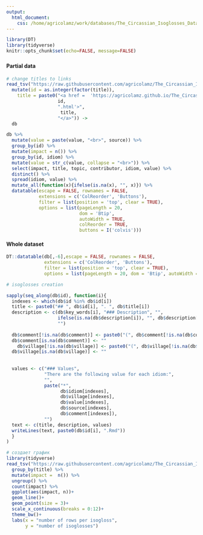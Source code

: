 ```yaml
---
output: 
  html_document:
    css: /home/agricolamz/work/databases/The_Circassian_Isoglosses_Database/my.css
---
```


```r
library(DT)
library(tidyverse)
knitr::opts_chunk$set(echo=FALSE, message=FALSE)
```


### {.tabset .tabset-fade .tabset-pills}
#### Partial data
```r
# change titles to links
read_tsv("https://raw.githubusercontent.com/agricolamz/The_Circassian_Isoglosses_Database/master/database.csv") %>% 
  mutate(id = as.integer(factor(title)),
    title = paste0("<a href =  'https://agricolamz.github.io/The_Circassian_Isoglosses_Database/",
                   id,
                   ".html'>",
                    title,
                   "</a>")) ->
  db

db %>% 
  mutate(value = paste(value, "<br>", source)) %>%
  group_by(id) %>% 
  mutate(impact = n()) %>%
  group_by(id, idiom) %>% 
  mutate(value = str_c(value, collapse = "<br>")) %>% 
  select(impact, title, topic, contributor, idiom, value) %>% 
  distinct() %>% 
  spread(idiom, value) %>% 
  mutate_all(function(x){ifelse(is.na(x), "", x)}) %>% 
  datatable(escape = FALSE, rownames = FALSE,
            extensions = c('ColReorder', 'Buttons'),
            filter = list(position = 'top', clear = TRUE),
            options = list(pageLength = 20, 
                           dom = 'Btip', 
                           autoWidth = TRUE, 
                           colReorder = TRUE, 
                           buttons = I('colvis')))
```

#### Whole dataset
```r
DT::datatable(db[,-6],escape = FALSE, rownames = FALSE,
              extensions = c('ColReorder', 'Buttons'),
              filter = list(position = 'top', clear = TRUE),
              options = list(pageLength = 20, dom = 'Btip', autoWidth = TRUE, colReorder = TRUE, buttons = I('colvis'))) # remove description column
```


```r
# isoglosses creation

sapply(seq_along(db$id), function(i){
  indexes <- which(db$id %in% db$id[i])
  title <- paste0("## ", db$id[i], ". ", db$title[i])
  description <- c(db$key_words[i], "### Description", "", 
                   ifelse(is.na(db$description[i]), "", db$description[i]),
                   "")
  
  db$comment[!is.na(db$comment)] <- paste0("(", db$comment[!is.na(db$comment)], ")")
  db$comment[is.na(db$comment)] <- ""
    db$village[!is.na(db$village)] <- paste0("(", db$village[!is.na(db$village)], ")")
  db$village[is.na(db$village)] <- ""
  
  
  values <- c("### Values",
              "There are the following value for each idiom:",
              "",
              paste("*", 
                    db$idiom[indexes],
                    db$village[indexes],
                    db$value[indexes], 
                    db$source[indexes],
                    db$comment[indexes]), 
              "")
  text <- c(title, description, values)
  writeLines(text, paste0(db$id[i], ".Rmd"))
  }
)
```

```r
# создает график
library(tidyverse)
read_tsv("https://raw.githubusercontent.com/agricolamz/The_Circassian_Isoglosses_Database/master/database.csv") %>% 
  group_by(title) %>% 
  mutate(impact =  n()) %>%
  ungroup() %>% 
  count(impact) %>% 
  ggplot(aes(impact, n))+
  geom_line()+
  geom_point(size = 3)+
  scale_x_continuous(breaks = 0:12)+
  theme_bw()+
  labs(x = "number of rows per isogloss",
       y = "number of isoglosses")
```

